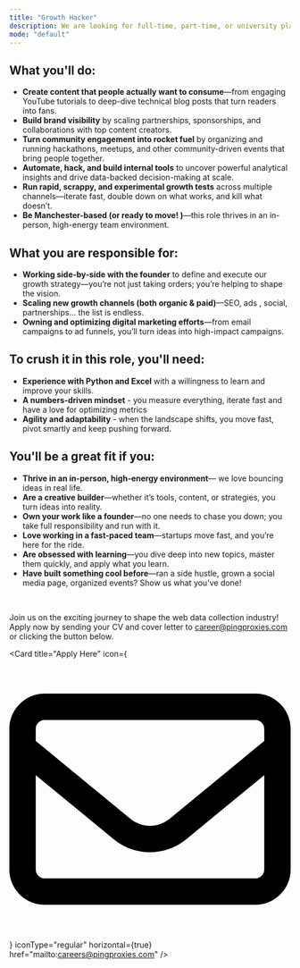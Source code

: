 ```yaml
---
title: "Growth Hacker"
description: We are looking for full-time, part-time, or university placement students. Compensation will be based on experience and role.
mode: "default"
---
```


## What you'll do:

- **Create content that people actually want to consume**—from engaging YouTube tutorials to deep-dive technical blog posts that turn readers into fans.
- **Build brand visibility** by scaling partnerships, sponsorships, and collaborations with top content creators.
- **Turn community engagement into rocket fuel** by organizing and running hackathons, meetups, and other community-driven events that bring people together.
- **Automate, hack, and build internal tools** to uncover powerful analytical insights and drive data-backed decision-making at scale.
- **Run rapid, scrappy, and experimental growth tests** across multiple channels—iterate fast, double down on what works, and kill what doesn’t.
- **Be Manchester-based (or ready to move! )**—this role thrives in an in-person, high-energy team environment.

## What you are responsible for:

- **Working side-by-side with the founder** to define and execute our growth strategy—you’re not just taking orders; you’re helping to shape the vision.
- **Scaling new growth channels (both organic & paid)**—SEO, ads , social, partnerships... the list is endless.
- **Owning and optimizing digital marketing efforts**—from email campaigns to ad funnels, you’ll turn ideas into high-impact campaigns.

## To crush it in this role, you'll need:

- **Experience with Python and Excel** with a willingness to learn and improve your skills.
- **A numbers-driven mindset** - you measure everything, iterate fast and have a love for optimizing metrics 
- **Agility and adaptability** - when the landscape shifts, you move fast, pivot smartly and keep pushing forward. 

## You'll be a great fit if you:

- **Thrive in an in-person, high-energy environment**— we love bouncing ideas in real life.
- **Are a creative builder**—whether it’s tools, content, or strategies, you turn ideas into reality.
- **Own your work like a founder**—no one needs to chase you down; you take full responsibility and run with it.
- **Love working in a fast-paced team**—startups move fast, and you’re here for the ride.
- **Are obsessed with learning**—you dive deep into new topics, master them quickly, and apply what you learn.
- **Have built something cool before**—ran a side hustle, grown a social media page, organized events? Show us what you’ve done!

<br />

Join us on the exciting journey to shape the web data collection industry! Apply now by sending your CV and cover letter to career@pingproxies.com or clicking the button below.

<Card
  title="Apply Here"
  icon={
    <svg xmlns="http://www.w3.org/2000/svg" viewBox="0 0 512 512" >
      {/* Font Awesome Free 6.7.2 by @fontawesome */}
      <path d="M64 112c-8.8 0-16 7.2-16 16l0 22.1L220.5 291.7c20.7 17 50.4 17 71.1 0L464 150.1l0-22.1c0-8.8-7.2-16-16-16L64 112zM48 212.2L48 384c0 8.8 7.2 16 16 16l384 0c8.8 0 16-7.2 16-16l0-171.8L322 328.8c-38.4 31.5-93.7 31.5-132 0L48 212.2zM0 128C0 92.7 28.7 64 64 64l384 0c35.3 0 64 28.7 64 64l0 256c0 35.3-28.7 64-64 64L64 448c-35.3 0-64-28.7-64-64L0 128z" />
    </svg>
  }
  iconType="regular"
  horizontal={true}
  href="mailto:careers@pingproxies.com"
/>

